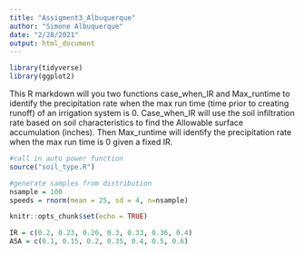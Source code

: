 ```yaml
---
title: "Assigment3_Albuquerque"
author: "Simone Albuquerque"
date: "2/28/2021"
output: html_document
---
```


```r
library(tidyverse)
library(ggplot2)
```

This R markdown will you two functions case_when_IR and Max_runtime to identify the precipitation rate when the max run time (time prior to creating runoff) of an irrigation system is 0. Case_when_IR will use the soil infiltration rate based on soil characteristics to find the   Allowable surface accumulation (inches). Then Max_runtime will identify the precipitation rate when the max run time is 0 given a fixed IR. 

```r
#call in auto power function
source("soil_type.R")

#generate samples from distribution 
nsample = 100
speeds = rnorm(mean = 25, sd = 4, n=nsample)
```

```r
knitr::opts_chunk$set(echo = TRUE)

IR = c(0.2, 0.23, 0.26, 0.3, 0.33, 0.36, 0.4)
ASA = c(0.1, 0.15, 0.2, 0.35, 0.4, 0.5, 0.6)
```

